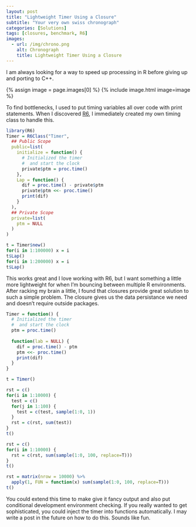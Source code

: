 ```yaml
---
layout: post
title: "Lightweight Timer Using a Closure"
subtitle: "Your very own swiss chronograph"
categories: [Solutions]
tags: [closures, benchmark, R6]
images:
  - url: /img/chrono.png
    alt: Chronograph
    title: Lightweight Timer Using a Closure
---
```


I am always looking for a way to speed up processing in R before giving up and porting to C++. 

{% assign image = page.images[0] %}
{% include image.html image=image %}

To find bottlenecks, I used to put timing variables all over code with print statements. When I discovered [R6](https://github.com/wch/R6), I immediately created my own timing class to handle this.

```r
library(R6)
Timer = R6Class("Timer",
  ## Public Scope
  public=list(
    initialize = function() {
      # Initialized the timer
      #  and start the clock
      private$ptm = proc.time()
    },
    Lap = function() {
      dif = proc.time() - private$ptm
      private$ptm <<- proc.time()
      print(dif)
    }
  ),
  ## Private Scope
  private=list(
    ptm = NULL
  )
)

t = Timer$new()
for(i in 1:100000) x = i
t$Lap()
for(i in 1:200000) x = i
t$Lap()

```

This works great and I love working with R6, but I want something a little more lightweight for when I'm bouncing between multiple R environments. After racking my brain a little, I found that closures provide great solution to such a simple problem. The closure gives us the data persistance we need and doesn't require outside packages.

```r
Timer = function() {
  # Initialized the timer
  #  and start the clock
  ptm = proc.time()
  
  function(lab = NULL) {
    dif = proc.time() - ptm
    ptm <<- proc.time()
    print(dif)
  }
}

t = Timer()

rst = c()
for(i in 1:10000) {
  test = c()
  for(j in 1:100) {
    test = c(test, sample(1:0, 1))
  }
  rst = c(rst, sum(test))
}
t()

rst = c()
for(i in 1:10000) {
  rst = c(rst, sum(sample(1:0, 100, replace=T)))
}
t()

rst = matrix(nrow = 10000) %>%
  apply(1, FUN = function(x) sum(sample(1:0, 100, replace=T)))
t()

```

You could extend this time to make give it fancy output and also put conditional development environment checking. If you really wanted to get sophisticated, you could inject the timer into functions automatically. I may write a post in the future on how to do this. Sounds like fun.

